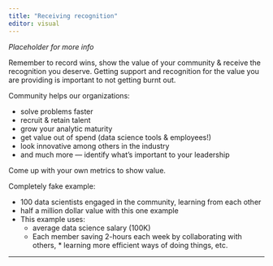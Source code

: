 ```yaml
---
title: "Receiving recognition"
editor: visual
---
```


*Placeholder for more info*

Remember to record wins, show the value of your community & receive the recognition you deserve. Getting support and recognition for the value you are providing is important to not getting burnt out.

Community helps our organizations:  

* solve problems faster
* recruit & retain talent
* grow your analytic maturity
* get value out of spend (data science tools & employees!)
* look innovative among others in the industry
* and much more — identify what’s important to your leadership

Come up with your own metrics to show value.

Completely fake example:  

* 100 data scientists engaged in the community, learning from each other
* half a million dollar value with this one example
* This example uses:  
    * average data science salary (100K)
    * Each member saving 2-hours each week by collaborating with others,            * learning more efficient ways of doing things, etc.


---

